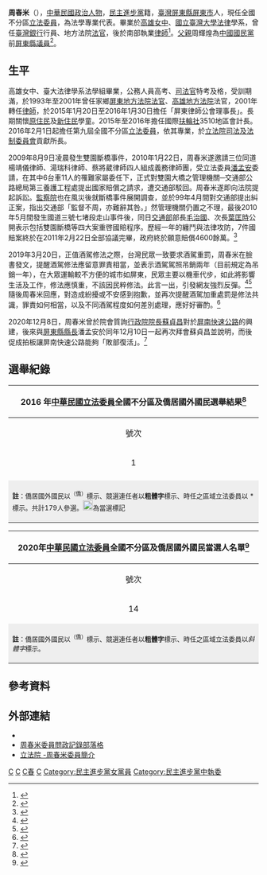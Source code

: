 {{Infobox Officeholder
| name = 周春米<br/><small>Chou, Chun-mi</small>
| image name = 周春米.jpg
| office       = {{ROC}}第9-10屆[[立法委員|立法委員]]
| term_start   = 2016年2月1日
| term_end     = 
| constituency = [[全國不分區及僑居國外國民立法委員選舉區|全國不分區及僑居國外國民立法委員選舉區]]
| period       =   
| Sex          = 女 
| date of birth = {{birth_date_and_age|1966|11|1}}
| party = {{Dpp}}
| place of birth = {{TWN}}[[屏東縣|屏東縣]][[屏東市|屏東市]]
| death_date =
| death_place =
| Native place = 
| nationality = {{ROC}}
| spouse = 
| module       = {{Infobox Chinese|child=yes|hide=no
| t            = 周春米
| tl           = Tsiu Tshun-bí
}}
| educate  = 
*[[高雄市立高雄女子高級中學|高雄市立高雄女子高級中學]]
*[[國立臺灣大學|國立臺灣大學]]法律學系法學組畢業
| past = 
*執業律師
*屏東律師公會理事長
*臺灣高雄、屏東地方法院法官
*民主進步黨中央執行委員
* 立法院（第9屆）委員<br>{{Color|blue|（2016年2月1日-2020年1月31日）}}</span>
* 立法院（第10屆）委員<br>{{Color|blue|（2020年2月1日-2024年1月31日）}}</span>
</div>
}}
'''周春米'''（{{bd|1966年|11月1日|catIdx=C周}}），[[中華民國|中華民國]][[政治人物|政治人物]]，[[民主進步黨|民主進步黨]]籍，[[臺灣|臺灣]][[屏東縣|屏東縣]][[屏東市|屏東市]]人，現任全國不分區[[立法委員|立法委員]]，為法學專業代表。畢業於[[高雄市立高雄女子高級中學|高雄女中]]、[[國立臺灣大學|國立臺灣大學]][[法律|法律]]學系，曾任[[臺灣銀行|臺灣銀行]]行員、地方法院[[法官|法官]]，後於南部執業[[律師|律師]]<ref>{{cite web |title=2016立委 ‧ 全國不分區 |url=http://election.ltn.com.tw/2016/legislator/candidate/850/308 |website=自由時報 |accessdate=2020-02-02 |archive-date=2021-01-08 |archive-url=https://web.archive.org/web/20210108015352/http://election.ltn.com.tw/2016/legislator/candidate/850/308 |dead-url=no }}</ref>。[[父親|父親]]周輝煌為[[中國國民黨|中國國民黨]]前[[屏東縣議員|屏東縣議員]]<ref>{{cite web |title=【內幕】國民黨屏東市長狂辦50多場座談挺周春米　藍營金主也參一腳 |url=https://www.upmedia.mg/news_info.php?SerialNo=112436 |website=上報 |date=2021-05-05|accessdate=2021-05-05 |archive-date=2021-08-20 |archive-url=https://web.archive.org/web/20210820114833/https://www.upmedia.mg/news_info.php?SerialNo=112436 |dead-url=no }}</ref>。

==生平==
高雄女中、臺大法律學系法學組畢業，公務人員高考、[[司法官|司法官]]特考及格，受訓期滿，於1993年至2001年曾任家鄉[[屏東地方法院|屏東地方法院]][[法官|法官]]、[[高雄地方法院|高雄地方法院]]法官，2001年轉任[[律師|律師]]，於2015年1月20日至2016年1月30日擔任「屏東律師公會理事長」。長期關懷[[臺灣原住民族|原住民]]及[[臺灣新住民|新住民]]學童。2015年至2016年擔任國際[[扶輪社|扶輪社]]3510地區會計長。2016年2月1日起擔任第九屆全國不分區[[立法委員|立法委員]]，依其專業，於[[立法院司法及法制委員會|立法院司法及法制委員會]]貢獻所長。

2009年8月9日凌晨發生雙園斷橋事件，2010年1月22日，周春米遂邀請三位同道楊靖儀律師、湯瑞科律師、蔡將葳律師四人組成義務律師團，受立法委員[[潘孟安|潘孟安]]委請，在其中6台車11人的罹難家屬委任下，正式對雙園大橋之管理機關─交通部公路總局第三養護工程處提出國家賠償之請求，遭交通部駁回。周春米遂即向法院提起訴訟。[[監察院|監察院]]也在風災後就斷橋事件展開調查，並於99年4月間對交通部提出糾正案，指出交通部「監督不周，亦難辭其咎。」然管理機關仍置之不理，最後2010年5月間發生國道三號七堵段走山事件後，同日[[中華民國交通部|交通部]]部長[[毛治國|毛治國]]、次長[[葉匡時|葉匡時]]公開表示包括雙園斷橋等四大案重啓國賠程序。歷經一年的纏鬥與法律攻防，7件國賠案終於在2011年2月22日全部協議完畢，政府終於願意賠償4600餘萬。<ref>{{Cite news|url=http://www.cna.com.tw/news/aipl/201705280078-1.aspx|title=助八八災民國賠  周春米夜半常驚醒|author=蘇龍麒|date=2017-05-28|work=[[中央社|中央社]]|accessdate=2018-01-09|archive-date=2018-01-09|archive-url=https://web.archive.org/web/20180109180855/http://www.cna.com.tw/news/aipl/201705280078-1.aspx|dead-url=no}}</ref>

2019年3月20日，正值酒駕修法之際，台灣民眾一致要求酒駕重罰，周春米在臉書發文，提醒酒駕修法應留意罪責相當，並表示酒駕駕照吊銷兩年（目前規定為吊銷一年），在大眾運輸較不方便的城市如屏東，民眾主要以機車代步，如此將影響生活及工作，修法應慎重，不該因民粹修法。此言一出，引發網友強烈反彈。<ref>{{Cite web|title=綠委憂酒駕吊照兩年懲處過重 臉書遭憤怒網友灌爆|url=https://tw.appledaily.com/new/realtime/20190321/1537130/|work=蘋果日報|accessdate=2019-03-21|language=zh-TW|archive-date=2019-03-21|archive-url=https://web.archive.org/web/20190321041331/https://tw.appledaily.com/new/realtime/20190321/1537130/|dead-url=no}}</ref><ref>{{Cite web|title=酒駕修法吊照2年 立委憂：恐影響生活和工作|url=https://tw.appledaily.com/new/realtime/20190321/1537057/|work=蘋果日報|date=2019-03-21|accessdate=2019-03-21|language=zh-TW|archive-date=2019-03-21|archive-url=https://web.archive.org/web/20190321044334/https://tw.appledaily.com/new/realtime/20190321/1537057/|dead-url=no}}</ref>隨後周春米回應，對造成紛擾或不安感到抱歉，並再次提醒酒駕加重處罰是修法共識，罪責如何相當，以及不同酒駕程度如何差別處理，應好好審酌。<ref>{{Cite web|title=謝謝大家的指教和意見，對造成的紛擾或不安，我很抱歉，也容我再來說明；酒駕的處罰，有行政罰和刑事責任，這兩者的區別，當然也包括酒駕者飲酒的程度和有無死傷的結果；|url=https://www.facebook.com/rice.chou.3/posts/2158595604220794|work=周春米Facebook|accessdate=2019-03-21|date=2019-03-20|language=zh-tw|archive-date=2019-03-21|archive-url=https://web.archive.org/web/20190321080824/https://www.facebook.com/rice.chou.3/posts/2158595604220794|dead-url=no}}</ref>

2020年12月8日，周春米曾於院會質詢[[行政院院長|行政院院長]][[蘇貞昌|蘇貞昌]]對於[[屏南快速公路|屏南快速公路]]的興建，後來與[[屏東縣縣長|屏東縣縣長]]潘孟安於同年12月10日一起再次拜會蘇貞昌並說明，而後促成拍板讓屏南快速公路能夠「敗部復活」。<ref>{{Cite web |url=https://www.chinatimes.com/realtimenews/20210120004806-260405?chdtv |title=周春米力推屏南快道 政院終拍板屏南交通平權露曙光|work=中時新聞網 |date=2021-01-20|access-date=2021-07-05 |archive-date=2021-07-09 |archive-url=https://web.archive.org/web/20210709184625/https://www.chinatimes.com/realtimenews/20210120004806-260405?chdtv |dead-url=no }}</ref>

==選舉紀錄==
{|class="wikitable collapsible" style="text-align:left;"
! colspan="9" |2016 年[[中華民國立法委員|中華民國立法委員]]全國不分區及僑居國外國民選舉結果<ref>{{cite web |title=第 09 屆 立法委員選舉（不分區政黨） 候選人得票數 |url=https://db.cec.gov.tw/histQuery.jsp?voteCode=20160101T4A2&qryType=ctks |website=中央選舉委員會 |accessdate=2020-02-22 |archive-url=https://web.archive.org/web/20160201202629/http://db.cec.gov.tw/histQuery.jsp?voteCode=20160101T4A2&qryType=ctks |archive-date=2016-02-01 |dead-url=yes }}</ref>
|- 
!align="center" |號次
!align="center" colspan=2|政黨
!align="center" |排名
!align="center" |得票數
!align="center" |得票率
!align="center" |分配得票率
!align="center" |分配席次
!align="center" |候選名單及當選者
|-
|align="center" |1
|align="lety" style="border-right: 0;"|{{DPP/logo2}}|| style="border-left: 0; border-right:4px solid {{Party meta/color/民主進步黨}};"|[[民主進步黨|民主進步黨]]
|align="center" |1
|align="center" |5,370,953
|align="center" |44.0598%
|align="center" |52.7026%
|align="center" |18
|[[吳焜裕|吳焜裕]][[File:Vote1.svg|20px]]、[[吳玉琴|吳玉琴]][[File:Vote1.svg|20px]]、[[陳曼麗|陳曼麗]][[File:Vote1.svg|20px]]、[[顧立雄|顧立雄]][[File:Vote1.svg|20px]]、[[蔡培慧|蔡培慧]][[File:Vote1.svg|20px]]、[[王榮璋|王榮璋]][[File:Vote1.svg|20px]]、[[谷辣斯·尤達卡|谷辣斯·尤達卡]]（Kolas Yotaka）[[File:Vote1.svg|20px]]、[[余宛如|余宛如]][[File:Vote1.svg|20px]]、[[蘇嘉全|蘇嘉全]][[File:Vote1.svg|20px]]、'''[[段宜康|段宜康]]'''[[File:Vote1.svg|20px]]、'''[[鄭麗君|鄭麗君]]'''[[File:Vote1.svg|20px]]、'''[[陳其邁|陳其邁]]'''[[File:Vote1.svg|20px]]、'''[[尤美女|尤美女]]'''[[File:Vote1.svg|20px]]、'''[[李應元|李應元]]'''[[File:Vote1.svg|20px]]、[[鍾孔炤|鍾孔炤]][[File:Vote1.svg|20px]]、[[林靜儀|林靜儀]][[File:Vote1.svg|20px]]、[[徐國勇|徐國勇]][[File:Vote1.svg|20px]]、[[施義芳|施義芳]]、[[周春米|周春米]][[File:Vote1.svg|20px]]、[[李麗芬_(社運人士)|李麗芬]]、[[郭正亮|郭正亮]]、[[邱泰源|邱泰源]]、[[蔣絜安|蔣絜安]]、[[陳靜敏|陳靜敏]]、[[黃義佑|黃義佑]]、[[余莓莓|余莓莓]]、[[陳義聰|陳義聰]]、[[江梅惠|江梅惠]]（Abu Kaaviana）、[[謝世英|謝世英]]、[[曾美玲|曾美玲]]、[[董建宏|董建宏]]、[[蔡宛芬|蔡宛芬]]、[[黃帝穎|黃帝穎]]、[[王貴蓮|王貴蓮]]
|-
|-  class="sortbottom"
| colspan="9" style="background-color:#EEEEEE;" align="left" |<font size="2">'''註'''：僑居國外國民以<sup>（僑）</sup>標示、競選連任者以'''粗體字'''標示、時任之區域立法委員以 * 標示。共計179人參選。[[File:Vote1.svg|20px]]為當選標記</font>
|}

{| class="wikitable collapsible" style="text-align:left;"
! colspan="8" |2020年[[中華民國立法委員|中華民國立法委員]]全國不分區及僑居國外國民當選人名單<ref>{{cite web |title=第 10 屆 立法委員選舉（不分區政黨） 候選人得票數 |url=https://db.cec.gov.tw/histQuery.jsp?voteCode=20200101T4A2&qryType=ctks |website=中央選舉委員會 |accessdate=2020-02-20 |archive-date=2020-06-05 |archive-url=https://web.archive.org/web/20200605114613/https://db.cec.gov.tw/histQuery.jsp?voteCode=20200101T4A2&qryType=ctks |dead-url=yes }}</ref>
|- 
! align="center" |號次
! align="center" |政黨
! align="center" |排名
! align="center" |得票數
! align="center" |得票率
! align="center" |分配得票率
! align="center" |分配席次
! align="center" |候選名單及當選者
|-
| align="center" |14|| align="left" style="border-right:4px solid #1B9431;" |{{民主進步黨}}
| align="center" |1|| align="center" |4,811,241|| align="center" |33.9774%|| align="center" |39.3665%
| align="center" |13||'''[[吳玉琴|吳玉琴]]'''[[File:Vote1.svg|20px]]、[[洪申翰|洪申翰]] [[File:Vote1.svg|20px]]、[[范雲_(臺灣)|范雲]] [[File:Vote1.svg|20px]]、[[羅美玲_(政治人物)|羅美玲]] [[File:Vote1.svg|20px]]、'''[[邱泰源|邱泰源]]'''[[File:Vote1.svg|20px]]、'''[[周春米|周春米]]'''[[File:Vote1.svg|20px]]、[[游錫堃|游錫堃]] [[File:Vote1.svg|20px]]、''[[柯建銘|柯建銘]]''[[File:Vote1.svg|20px]]、''[[管碧玲|管碧玲]]''[[File:Vote1.svg|20px]]、''[[莊瑞雄|莊瑞雄]]''[[File:Vote1.svg|20px]]、[[沈發惠|沈發惠]] [[File:Vote1.svg|20px]]、[[林楚茵|林楚茵]] [[File:Vote1.svg|20px]]、'''[[施義芳|施義芳]] '''、[[游萬豐|游萬豐]]、[[歐蜜·偉浪|歐蜜·偉浪]]、[[湯蕙禎|湯蕙禎]] [[File:Vote1.svg|20px]]<sup>（婦女保障）</sup>、'''[[陳靜敏|陳靜敏]]'''、[[黃奕睿|黃奕睿]]、[[許忠富|許忠富]]、[[張菊芳|張菊芳]]、[[呂建德|呂建德]]、[[陳培瑜|陳培瑜]]、[[顏聖冠|顏聖冠]]、[[李淑芬_(1957年)|李淑芬]]、[[柯富揚|柯富揚]]、[[黃金舜|黃金舜]]、[[林愛龍|林愛龍]]、[[董建宏|董建宏]]、[[林世嘉|林世嘉]]、[[黃帝穎|黃帝穎]]、[[趙心瑜|趙心瑜]]、[[蔣念祖|蔣念祖]]、[[楊懿珊|楊懿珊]]
|-
| colspan="8" style="background-color:#EEEEEE;" align="left" |<font size="2">'''註'''：僑居國外國民以<sup>（僑）</sup>標示、競選連任者以'''粗體字'''標示、時任之區域立法委員以''斜體字''標示。
|}

== 參考資料 ==
{{reflist}}

== 外部連結 ==
{{commons cat|Chou, Chun-Mi}}
*{{facebook|RiceChouChunMi|周春米 立委粉絲}}{{Wayback|url=https://www.facebook.com/rice.chou.3/posts/2156639027749785/ |date=20190322044047 }}
*[https://medium.com/rice-chou-legislative-yuan-office 周春米委員問政記錄部落格] {{Wayback|url=https://medium.com/rice-chou-legislative-yuan-office |date=20210107075233 }}
*[https://www.ly.gov.tw/Pages/List.aspx?nodeid=37547 立法院 -周春米委員簡介] {{Wayback|url=https://www.ly.gov.tw/Pages/List.aspx?nodeid=37547 |date=20220302053726 }}

{{中華民國第九屆立法委員}}
{{中華民國第十屆立法委員}}

{{DEFAULTSORT:Chou周}}
[[Category:國立臺灣大學法律學院校友|C]]
[[Category:屏東縣人|C]]
[[Category:周姓|C春]]
[[Category:臺灣女性立法委員|C]]
[[Category:民主進步黨女黨員|Category:民主進步黨女黨員]]
[[Category:民主進步黨中執委|Category:民主進步黨中執委]]